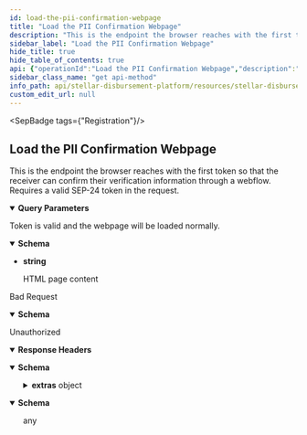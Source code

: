 ```yaml
---
id: load-the-pii-confirmation-webpage
title: "Load the PII Confirmation Webpage"
description: "This is the endpoint the browser reaches with the first token so that the receiver can confirm their verification information through a webflow. Requires a valid SEP-24 token in the request."
sidebar_label: "Load the PII Confirmation Webpage"
hide_title: true
hide_table_of_contents: true
api: {"operationId":"Load the PII Confirmation Webpage","description":"This is the endpoint the browser reaches with the first token so that the receiver can confirm their verification information through a webflow. Requires a valid SEP-24 token in the request.","tags":["Registration"],"parameters":[{"name":"token","in":"query","description":"The SEP-24 token used for authentication","required":true,"schema":{"type":"string"}},{"name":"transaction_id","in":"query","description":"The transaction id associated with the SEP-24 token","required":true,"schema":{"type":"string"}}],"responses":{"200":{"description":"Token is valid and the webpage will be loaded normally.","content":{"text/html":{"schema":{"type":"string","description":"HTML page content"}}}},"400":{"description":"Bad Request","content":{"text/html":{"schema":{"type":"object","properties":{"message":{"type":"string","description":"Details about the error"}}}}}},"401":{"description":"Unauthorized","headers":{},"content":{"text/html":{"schema":{"type":"object","properties":{"error":{"type":"string"},"extras":{"type":"object","properties":{"status":{"type":"number"},"message":{"type":"string"}}}},"example":{"error":"Not authorized","extras":{"status":401,"message":"Not authorized"}}}},"application/json":{"examples":{"response":{"value":{"error":"Not authorized","extras":{"status":401,"message":"Not authorized"}}}}}}}},"method":"get","path":"/wallet-registration/start","securitySchemes":{"BearerAuth":{"type":"apiKey","name":"Authorization","in":"header","description":"JWT used for authentication, signed with an ES256 private key."}},"info":{"title":"Stellar Disbursement Platform API","version":"","description":"The Stellar Disbursement Platform (SDP) is a tool built for organizations to make bulk payments to a group of recipients over the Stellar network. You can read more about using the SDP [here](https://developers.stellar.org/docs/category/use-the-stellar-disbursement-platform)."},"postman":{"name":"Load the PII Confirmation Webpage","description":{"content":"This is the endpoint the browser reaches with the first token so that the receiver can confirm their verification information through a webflow. Requires a valid SEP-24 token in the request.","type":"text/plain"},"url":{"path":["wallet-registration","start"],"host":["{{baseUrl}}"],"query":[{"disabled":false,"description":{"content":"(Required) The SEP-24 token used for authentication","type":"text/plain"},"key":"token","value":""},{"disabled":false,"description":{"content":"(Required) The transaction id associated with the SEP-24 token","type":"text/plain"},"key":"transaction_id","value":""}],"variable":[]},"header":[{"key":"Accept","value":"text/html"}],"method":"GET"}}
sidebar_class_name: "get api-method"
info_path: api/stellar-disbursement-platform/resources/stellar-disbursement-platform-api
custom_edit_url: null
---
```



<SepBadge tags={"Registration"}/>


## Load the PII Confirmation Webpage



This is the endpoint the browser reaches with the first token so that the receiver can confirm their verification information through a webflow. Requires a valid SEP-24 token in the request.

<details style={{"marginBottom":"1rem"}} data-collapsed={false} open={true}><summary style={{}}><strong>Query Parameters</strong></summary><div><ul><ParamsItem className={"paramsItem"} param={{"name":"token","in":"query","description":"The SEP-24 token used for authentication","required":true,"schema":{"type":"string"}}}></ParamsItem><ParamsItem className={"paramsItem"} param={{"name":"transaction_id","in":"query","description":"The transaction id associated with the SEP-24 token","required":true,"schema":{"type":"string"}}}></ParamsItem></ul></div></details><div><ApiTabs><TabItem label={"200"} value={"200"}><div>

Token is valid and the webpage will be loaded normally.

</div><div><MimeTabs schemaType={"response"}><TabItem label={"text/html"} value={"text/html"}><SchemaTabs><TabItem label={"Schema"} value={"Schema"}><details style={{}} data-collapsed={false} open={true}><summary style={{"textAlign":"left"}}><strong>Schema</strong></summary><div style={{"textAlign":"left","marginLeft":"1rem"}}></div><ul style={{"marginLeft":"1rem"}}><li><div><strong>string</strong><div style={{"marginTop":"var(--ifm-table-cell-padding)"}}>

HTML page content

</div></div></li></ul></details></TabItem></SchemaTabs></TabItem></MimeTabs></div></TabItem><TabItem label={"400"} value={"400"}><div>

Bad Request

</div><div><MimeTabs schemaType={"response"}><TabItem label={"text/html"} value={"text/html"}><SchemaTabs><TabItem label={"Schema"} value={"Schema"}><details style={{}} data-collapsed={false} open={true}><summary style={{"textAlign":"left"}}><strong>Schema</strong></summary><div style={{"textAlign":"left","marginLeft":"1rem"}}></div><ul style={{"marginLeft":"1rem"}}><SchemaItem collapsible={false} name={"message"} required={false} schemaName={"string"} qualifierMessage={undefined} schema={{"type":"string","description":"Details about the error"}}></SchemaItem></ul></details></TabItem><TabItem label={"Example (from schema)"} value={"Example (from schema)"}><ResponseSamples responseExample={"{\n  \"message\": \"string\"\n}"} language={"json"}></ResponseSamples></TabItem></SchemaTabs></TabItem></MimeTabs></div></TabItem><TabItem label={"401"} value={"401"}><div>

Unauthorized

</div><details style={{"textAlign":"left","marginBottom":"1rem"}} data-collaposed={true} open={false}><summary style={{}}><strong>Response Headers</strong></summary><ul style={{"marginLeft":"1rem"}}></ul></details><div><MimeTabs schemaType={"response"}><TabItem label={"text/html"} value={"text/html"}><SchemaTabs><TabItem label={"Schema"} value={"Schema"}><details style={{}} data-collapsed={false} open={true}><summary style={{"textAlign":"left"}}><strong>Schema</strong></summary><div style={{"textAlign":"left","marginLeft":"1rem"}}></div><ul style={{"marginLeft":"1rem"}}><SchemaItem collapsible={false} name={"error"} required={false} schemaName={"string"} qualifierMessage={undefined} schema={{"type":"string"}}></SchemaItem><SchemaItem collapsible={true} className={"schemaItem"}><details style={{}}><summary style={{}}><strong>extras</strong><span style={{"opacity":"0.6"}}> object</span></summary><div style={{"marginLeft":"1rem"}}><SchemaItem collapsible={false} name={"status"} required={false} schemaName={"number"} qualifierMessage={undefined} schema={{"type":"number"}}></SchemaItem><SchemaItem collapsible={false} name={"message"} required={false} schemaName={"string"} qualifierMessage={undefined} schema={{"type":"string"}}></SchemaItem></div></details></SchemaItem></ul></details></TabItem><TabItem label={"Example (from schema)"} value={"Example (from schema)"}><ResponseSamples responseExample={"{\n  \"error\": \"Not authorized\",\n  \"extras\": {\n    \"status\": 401,\n    \"message\": \"Not authorized\"\n  }\n}"} language={"json"}></ResponseSamples></TabItem></SchemaTabs></TabItem><TabItem label={"application/json"} value={"application/json"}><SchemaTabs><TabItem label={"Schema"} value={"Schema"}><details style={{}} data-collapsed={false} open={true}><summary style={{"textAlign":"left"}}><strong>Schema</strong></summary><div style={{"textAlign":"left","marginLeft":"1rem"}}></div><ul style={{"marginLeft":"1rem"}}>any</ul></details></TabItem><TabItem label={"response"} value={"response"}><ResponseSamples responseExample={"{\n  \"error\": \"Not authorized\",\n  \"extras\": {\n    \"status\": 401,\n    \"message\": \"Not authorized\"\n  }\n}"} language={"json"}></ResponseSamples></TabItem></SchemaTabs></TabItem></MimeTabs></div></TabItem></ApiTabs></div>
